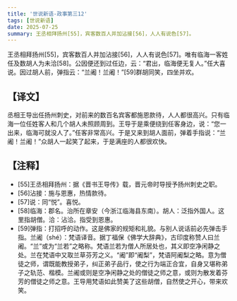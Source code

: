 ```yaml
---
title: '世说新语-政事第三12'
tags: [世说新语]
date: 2025-07-25
summary: 王丞相拜扬州[55]，宾客数百人并加沾接[56]，人人有说色[57]。
---
```


王丞相拜扬州[55]，宾客数百人并加沾接[56]，人人有说色[57]。唯有临海一客姓任及数胡人为未洽[58]。公因便还到过任边，云：“君出，临海便无复人。”任大喜说。因过胡人前，弹指云：“兰阇！兰阇！”[59]群胡同笑，四坐并欢。

## 【译文】

丞相王导出任扬州刺史，对前来的数百名宾客都施恩款待，人人都很高兴。只有临海一位任姓客人和几个胡人未照顾周到。王导于是乘便绕到任客身边，说：“您一出来，临海可就没人了。”任客非常高兴。于是又来到胡人面前，弹着手指说：“兰阇！兰阇！”众胡人一起笑了起来，于是满座的人都很欢快。

## 【注释】

- [55]王丞相拜扬州：据《晋书王导传》载，晋元帝时导授予扬州刺史之职。
- [56]沾接：施与恩惠，热情款待。
- [57]说：同“悦”。喜悦。
- [58]临海：郡名。治所在章安（今浙江临海县东南）。胡人：泛指外国人。这里指胡僧。洽：沾洽。指受到恩惠。
- [59]弹指：打招呼的动作。这是佛家的规矩和礼貌。与别人说话前必先弹击手指。兰阇（shé）：梵语译音。据丁福保《佛学大辞典》，古印度称赞人曰兰阇。“兰”或为“兰若”之略称。梵语兰若为僧人所居处也，其义即空净闲静之处。兰在梵语中又取兰草芬芳之义。“阇”即“阇梨”，梵语阿阇梨之略。意为僧徒之师，谓既能教授弟子，纠正弟子品行，使之行为端正合宜，自身又堪称弟子之轨范、楷模。兰阇或则是空净闲静之处的僧徒之师之意，或则为散发着芬芳的僧徒之师之意。王导用梵语如此赞美了这些胡僧，自然使之开心，带来欢笑。
